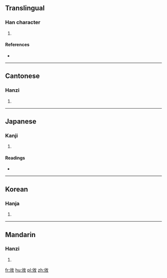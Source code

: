 ==Translingual==

===Han character===
{{Han char|rn=66|rad=攴|as=04|sn=8|four=8824<sub>0</sub>|canj=金竹人大 (CHOK)|ids=⿰[[分]][[攵]]}}

# {{defn|Han|sort=攴04}}

====References====
* {{Han ref|kx=0468.210|dkj=13126|dj=0817.110|hdz=21451.090|uh=653D|ud=25917|bh=CCC1|bd=52417}}

----

==Cantonese==

===Hanzi===
{{yue-hanzi|jyut=|y=ban1}}

# {{defn|lang=yue|sort=攴04}}

----

==Japanese==

===Kanji===
{{ja-kanji|grade=|rs=攴04}}

# {{defn|lang=ja|sort=攴04}}

====Readings====
* {{ja-readings|on=[[はん]] (han), [[ひん]] (hin)|kun=[[わける]] (wakeru)}}

----

==Korean==

===Hanja===
{{ko-hanja|hangeul=반|eumhun=|rv=ban|mr=pan|y=pan}}

# {{defn|lang=ko|sort=攴04}}

----

==Mandarin==

===Hanzi===
{{cmn-hanzi|pin=[[bān]] ([[ban1]])|wg=pan<sup>1</sup>}}

# {{defn|lang=cmn|sort=攴04}}

[[fr:攽]]
[[hu:攽]]
[[pl:攽]]
[[zh:攽]]